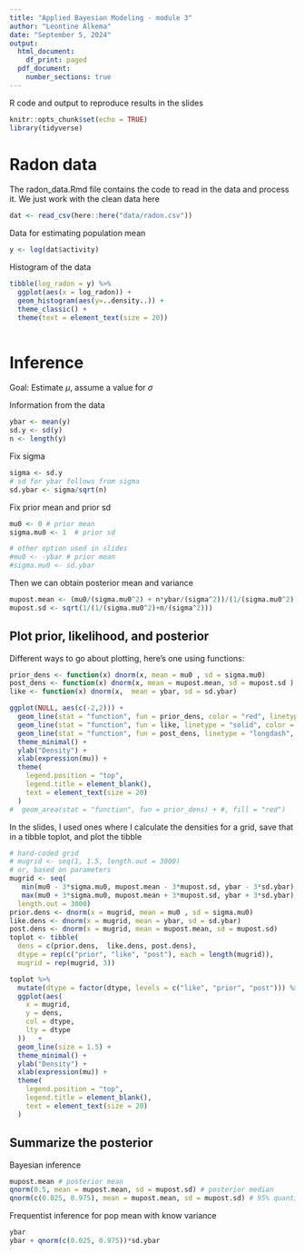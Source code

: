 ```yaml
---
title: "Applied Bayesian Modeling - module 3"
author: "Leontine Alkema"
date: "September 5, 2024"
output:
  html_document:
    df_print: paged
  pdf_document:
    number_sections: true
---
```


R code and output to reproduce results in the slides

```r
knitr::opts_chunk$set(echo = TRUE)
library(tidyverse)
```

# Radon data

The radon_data.Rmd file contains the code to read in the data and process it. We just work with the clean data here 

```r
dat <- read_csv(here::here("data/radon.csv"))
```

Data for estimating population mean
```r
y <- log(dat$activity)
```

Histogram of the data
```r
tibble(log_radon = y) %>%
  ggplot(aes(x = log_radon)) +
  geom_histogram(aes(y=..density..)) +
  theme_classic() + 
  theme(text = element_text(size = 20))   
                                  
```


# Inference 

Goal: Estimate $\mu$, assume a value for $\sigma$

Information from the data 
```r
ybar <- mean(y)
sd.y <- sd(y)
n <- length(y)
```

Fix sigma
```r
sigma <- sd.y
# sd for ybar follows from sigma
sd.ybar <- sigma/sqrt(n)
```

Fix prior mean and prior sd
```r
mu0 <- 0 # prior mean 
sigma.mu0 <- 1  # prior sd

# other option used in slides
#mu0 <- -ybar # prior mean 
#sigma.mu0 <- sd.ybar
```

Then we can obtain posterior mean and variance
```r
mupost.mean <- (mu0/(sigma.mu0^2) + n*ybar/(sigma^2))/(1/(sigma.mu0^2) + n/(sigma^2))
mupost.sd <- sqrt(1/(1/(sigma.mu0^2)+n/(sigma^2)))
```

## Plot prior, likelihood, and posterior

Different ways to go about plotting, here's one using functions:
```r
prior_dens <- function(x) dnorm(x, mean = mu0 , sd = sigma.mu0)
post_dens <- function(x) dnorm(x, mean = mupost.mean, sd = mupost.sd )
like <- function(x) dnorm(x,  mean = ybar, sd = sd.ybar)

ggplot(NULL, aes(c(-2,2))) + 
  geom_line(stat = "function", fun = prior_dens, color = "red", linetype = "dotdash") +
  geom_line(stat = "function", fun = like, linetype = "solid", color = "green") +
  geom_line(stat = "function", fun = post_dens, linetype = "longdash", color = "blue") +
  theme_minimal() +
  ylab("Density") +
  xlab(expression(mu)) +
  theme(
    legend.position = "top",
    legend.title = element_blank(),
    text = element_text(size = 20)
  ) 
#  geom_area(stat = "function", fun = prior_dens) + #, fill = "red") 

```

In the slides, I used ones where I calculate the densities for a grid, save that in a tibble toplot, and plot the tibble 
```r
# hard-coded grid 
# mugrid <- seq(1, 1.5, length.out = 3000)
# or, based on parameters 
mugrid <- seq(
   min(mu0 - 3*sigma.mu0, mupost.mean - 3*mupost.sd, ybar - 3*sd.ybar),
   max(mu0 + 3*sigma.mu0, mupost.mean + 3*mupost.sd, ybar + 3*sd.ybar),
  length.out = 3000)
prior.dens <- dnorm(x = mugrid, mean = mu0 , sd = sigma.mu0)
like.dens <- dnorm(x = mugrid, mean = ybar, sd = sd.ybar)
post.dens <- dnorm(x = mugrid, mean = mupost.mean, sd = mupost.sd)
toplot <- tibble(
  dens = c(prior.dens,  like.dens, post.dens),
  dtype = rep(c("prior", "like", "post"), each = length(mugrid)),
  mugrid = rep(mugrid, 3))

toplot %>%
  mutate(dtype = factor(dtype, levels = c("like", "prior", "post"))) %>%
  ggplot(aes(
    x = mugrid,
    y = dens,
    col = dtype,
    lty = dtype
  ))   +
  geom_line(size = 1.5) +
  theme_minimal() +
  ylab("Density") +
  xlab(expression(mu)) +
  theme(
    legend.position = "top",
    legend.title = element_blank(),
    text = element_text(size = 20)
  ) 
```



## Summarize the posterior

Bayesian inference 
```r
mupost.mean # posterior mean
qnorm(0.5, mean = mupost.mean, sd = mupost.sd) # posterior median
qnorm(c(0.025, 0.975), mean = mupost.mean, sd = mupost.sd) # 95% quantile-based CI
```

Frequentist inference for pop mean with know variance 
```r
ybar
ybar + qnorm(c(0.025, 0.975))*sd.ybar
```


